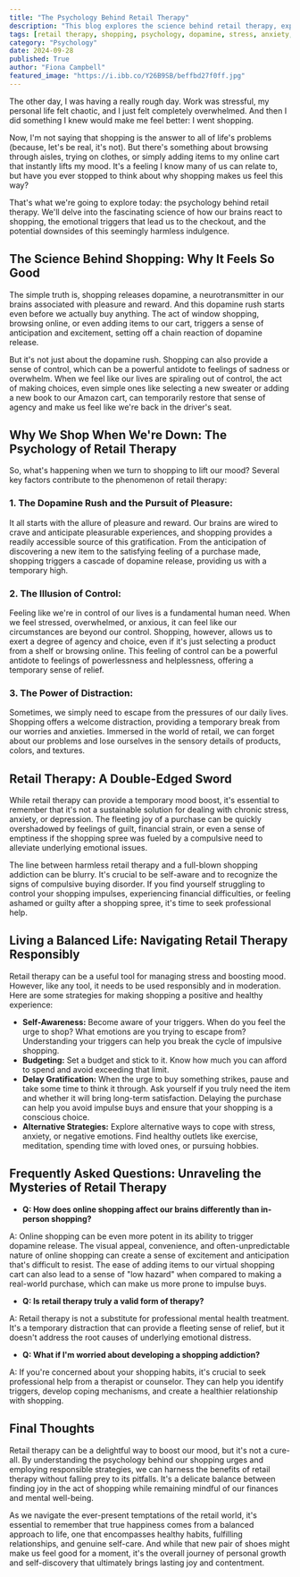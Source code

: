 ```yaml
---
title: "The Psychology Behind Retail Therapy"
description: "This blog explores the science behind retail therapy, explaining why shopping can feel so good and how it can temporarily alleviate stress and negative emotions. It also discusses the potential downsides of excessive shopping and provides tips for navigating retail therapy responsibly."
tags: [retail therapy, shopping, psychology, dopamine, stress, anxiety, mood, impulse buying, addiction, mental health]
category: "Psychology"
date: 2024-09-28
published: True
author: "Fiona Campbell"
featured_image: "https://i.ibb.co/Y26B9SB/beffbd27f0ff.jpg"
---
```



The other day, I was having a really rough day. Work was stressful, my personal life felt chaotic, and I just felt completely overwhelmed.  And then I did something I knew would make me feel better: I went shopping. 

Now, I'm not saying that shopping is the answer to all of life's problems (because, let's be real, it's not). But there's something about browsing through aisles, trying on clothes, or simply adding items to my online cart that instantly lifts my mood.  It's a feeling I know many of us can relate to, but have you ever stopped to think about why shopping makes us feel this way? 

That's what we're going to explore today: the psychology behind retail therapy.  We'll delve into the fascinating science of how our brains react to shopping, the emotional triggers that lead us to the checkout, and the potential downsides of this seemingly harmless indulgence. 

## The Science Behind Shopping:  Why It Feels So Good

The simple truth is, shopping releases dopamine, a neurotransmitter in our brains associated with pleasure and reward.  And this dopamine rush starts even before we actually buy anything.  The act of window shopping, browsing online, or even adding items to our cart, triggers a sense of anticipation and excitement, setting off a chain reaction of dopamine release.  

But it's not just about the dopamine rush.  Shopping can also provide a sense of control, which can be a powerful antidote to feelings of sadness or overwhelm.  When we feel like our lives are spiraling out of control, the act of making choices, even simple ones like selecting a new sweater or adding a new book to our Amazon cart, can temporarily restore that sense of agency and make us feel like we're back in the driver's seat.  

##  Why We Shop When We're Down: The Psychology of Retail Therapy

So, what's happening when we turn to shopping to lift our mood?  Several key factors contribute to the phenomenon of retail therapy:

### 1. The Dopamine Rush and the Pursuit of Pleasure:

It all starts with the allure of pleasure and reward. Our brains are wired to crave and anticipate pleasurable experiences, and shopping provides a readily accessible source of this gratification.  From the anticipation of discovering a new item to the satisfying feeling of a purchase made, shopping triggers a cascade of dopamine release, providing us with a temporary high.

### 2.  The Illusion of Control:

Feeling like we're in control of our lives is a fundamental human need.  When we feel stressed, overwhelmed, or anxious, it can feel like our circumstances are beyond our control.  Shopping, however, allows us to exert a degree of agency and choice, even if it's just selecting a product from a shelf or browsing online.  This feeling of control can be a powerful antidote to feelings of powerlessness and helplessness, offering a temporary sense of relief.

### 3. The Power of Distraction:

Sometimes, we simply need to escape from the pressures of our daily lives.  Shopping offers a welcome distraction, providing a temporary break from our worries and anxieties.  Immersed in the world of retail, we can forget about our problems and lose ourselves in the sensory details of products, colors, and textures.

##  Retail Therapy: A Double-Edged Sword

While retail therapy can provide a temporary mood boost, it's essential to remember that it's not a sustainable solution for dealing with chronic stress, anxiety, or depression.   The fleeting joy of a purchase can be quickly overshadowed by feelings of guilt, financial strain, or even a sense of emptiness if the shopping spree was fueled by a compulsive need to alleviate underlying emotional issues.  

The line between harmless retail therapy and a full-blown shopping addiction can be blurry.  It's crucial to be self-aware and to recognize the signs of compulsive buying disorder.  If you find yourself struggling to control your shopping impulses, experiencing financial difficulties, or feeling ashamed or guilty after a shopping spree, it's time to seek professional help.

##  Living a Balanced Life:  Navigating Retail Therapy Responsibly

Retail therapy can be a useful tool for managing stress and boosting mood.  However, like any tool, it needs to be used responsibly and in moderation.  Here are some strategies for making shopping a positive and healthy experience:

* **Self-Awareness:** Become aware of your triggers.  When do you feel the urge to shop?  What emotions are you trying to escape from?  Understanding your triggers can help you break the cycle of impulsive shopping.
* **Budgeting:** Set a budget and stick to it.  Know how much you can afford to spend and avoid exceeding that limit.
* **Delay Gratification:**  When the urge to buy something strikes, pause and take some time to think it through.  Ask yourself if you truly need the item and whether it will bring long-term satisfaction.  Delaying the purchase can help you avoid impulse buys and ensure that your shopping is a conscious choice.
* **Alternative Strategies:**  Explore alternative ways to cope with stress, anxiety, or negative emotions.  Find healthy outlets like exercise, meditation, spending time with loved ones, or pursuing hobbies. 

##  Frequently Asked Questions:  Unraveling the Mysteries of Retail Therapy

* **Q: How does online shopping affect our brains differently than in-person shopping?**

A:  Online shopping can be even more potent in its ability to trigger dopamine release.  The visual appeal, convenience, and often-unpredictable nature of online shopping can create a sense of excitement and anticipation that's difficult to resist.  The ease of adding items to our virtual shopping cart can also lead to a sense of "low hazard" when compared to making a real-world purchase,  which can make us more prone to impulse buys.

* **Q:  Is retail therapy truly a valid form of therapy?**

A:  Retail therapy is not a substitute for professional mental health treatment.  It's a temporary distraction that can provide a fleeting sense of relief, but it doesn't address the root causes of underlying emotional distress.  

* **Q:  What if I'm worried about developing a shopping addiction?**

A:   If you're concerned about your shopping habits, it's crucial to seek professional help from a therapist or counselor.  They can help you identify triggers, develop coping mechanisms, and create a healthier relationship with shopping.  

##  Final Thoughts

Retail therapy can be a delightful way to boost our mood, but it's not a cure-all.  By understanding the psychology behind our shopping urges and employing responsible strategies, we can harness the benefits of retail therapy without falling prey to its pitfalls.  It's a delicate balance between finding joy in the act of shopping while remaining mindful of our finances and mental well-being. 

As we navigate the ever-present temptations of the retail world, it's essential to remember that true happiness comes from a balanced approach to life, one that encompasses healthy habits, fulfilling relationships, and genuine self-care.  And while that new pair of shoes might make us feel good for a moment, it's the overall journey of personal growth and self-discovery that ultimately brings lasting joy and contentment.